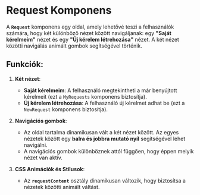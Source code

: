 # Request Komponens

A **`Request`** komponens egy oldal, amely lehetővé teszi a felhasználók számára, hogy két különböző nézet között navigáljanak: egy **"Saját kérelmeim"** nézet és egy **"Új kérelem létrehozása"** nézet. A két nézet közötti navigálás animált gombok segítségével történik.

## **Funkciók**:

1. **Két nézet**: 
   - **Saját kérelmeim**: A felhasználó megtekintheti a már benyújtott kérelmeit (ezt a `MyRequests` komponens biztosítja).
   - **Új kérelem létrehozása**: A felhasználó új kérelmet adhat be (ezt a `NewRequest` komponens biztosítja).

2. **Navigációs gombok**:
   - Az oldal tartalma dinamikusan vált a két nézet között. Az egyes nézetek között egy **balra és jobbra mutató nyíl** segítségével lehet navigálni.
   - A navigációs gombok különböznek attól függően, hogy éppen melyik nézet van aktív.

3. **CSS Animációk és Stílusok**:
   - Az **`requestContent`** osztály dinamikusan változik, hogy biztosítsa a nézetek közötti animált váltást.